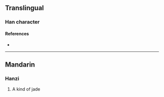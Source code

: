 {{character info}}
==Translingual==

===Han character===
{{Han char|rn=96|rad=玉|as=09|sn=13|four=|canj=MGDWF|ids=⿰𤣩柬}}

====References====
* {{Han ref|kx=0737.130|dkj=21115|dj=1148.160|hdz=21125.120|uh=7453|ud=29779}}

----

==Mandarin==

===Hanzi===
{{cmn-hanzi|pin=[[huán]] ([[huan2]]), [[liàn]] ([[lian4]])|wg=huan<sup>2</sup>, lien<sup>4</sup>}}

# A kind of jade